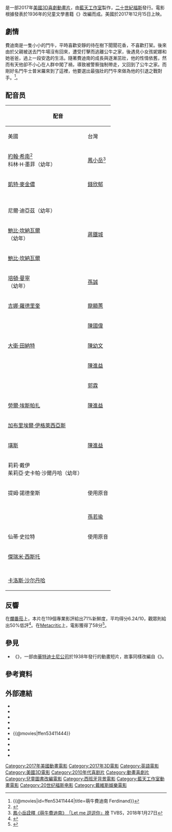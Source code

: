 {{noteTA
|G1=Movie
|G2=Show
}}
{{Infobox film
| name           = 萌牛費迪南
| original_name  = {{lang|en|''Ferdinand''}}
| image          = Ferdinand 2017.jpg
| caption        = 電影海報
| director       = [[卡洛斯·沙尔丹哈|卡洛斯·沙尔丹哈]]
| producer       = {{Plain list|
* {{link-en|約翰·戴維斯 (監製)|John Davis (producer)|約翰·戴維斯}}
* 洛瑞·佛特
* 布魯斯·安德森
}}
| screenplay     = {{Plain list|
* 羅伯特·貝爾德
* {{link-en|提姆·費德勒爾|Tim Federle}}
* {{link-en|布萊德·科普蘭|Brad Copeland}}
}}
| story          = {{plainlist|
* {{link-en|朗·伯奇|Ron Burch}}
* 大衛·基德
* {{link-en|唐·瑞梅|Don Rhymer}}
}}
| based_on       = {{based on|{{link-en|愛花的牛|The Story of Ferdinand}}|{{link-en|曼羅·里夫文|Munro Leaf}}}}
| starring       = {{Plain list|
*[[約翰·希南|約翰·希南]]
*[[凱特·麥金儂|凱特·麥金儂]]
*[[大衛·田納特|大衛·田納特]]
*{{link-en|安東尼·安德森|Anthony Anderson}}
*[[加布里埃爾·伊格萊西亞斯|加布里埃爾·伊格萊西亞斯]]
*[[布利斯·高祖|布利斯·高祖]]
*{{link-en|米格爾·安赫爾·西爾維斯特雷|Miguel Ángel Silvestre}}
*[[勞爾·埃斯帕扎|勞爾·埃斯帕扎]]
*{{link-en|傑洛・卡麥克|Jerrod Carmichael}}
*[[吉娜·羅德里奎|吉娜·羅德里奎]]
*[[戴維德·迪格斯|戴維德·迪格斯]]
*[[波比·簡拿威|波比·簡拿威]]
*{{link-en|莎莉·菲利浦斯|Sally Phillips}}
*{{link-en|弗盧拉·伯格|Flula Borg}}
*{{link-en|卡拉·馬丁內斯|Karla Martínez}}
}}
| music          = [[約翰·包威爾|約翰·包威爾]]
| cinematography = 雷納托·法爾康
| editing        = 哈利·希特納
| studio         = {{Plain list|
* [[藍天工作室|藍天工作室]]
*{{link-en|戴維斯娛樂|Davis Entertainment}}
}}
| distributor    = [[二十世紀福斯|二十世紀福斯]]
| released       = {{Film date|2017|12|15|美國|2017|12|21|新加坡|2018|1|19|中国大陆|2018|2|15|臺灣、香港}}
| runtime        = 108分鐘
| country        = {{美國電影產地}}
| language       = 英語
| budget         = {{USD|1.11億}}<ref name="BO"/>
| gross          = {{USD|2.96億}}<ref name="BO">{{cite web|url=http://www.boxofficemojo.com/movies/?id=ferdinand.htm|title=Ferdinand|publisher=[[Box_Office_Mojo|Box Office Mojo]]|accessdate=2018-06-09|archive-date=2017-12-16|archive-url=https://web.archive.org/web/20171216055740/http://www.boxofficemojo.com/movies/?id=ferdinand.htm|dead-url=no}}</ref>
| cn_name        = 公牛历险记<ref>[http://movie.mtime.com/235816/ 公牛历险记] {{Wayback|url=http://movie.mtime.com/235816/ |date=20170331123538 }}.Mtime时光网.</ref>
| hk_name        = 快D啦牛牛
| tw_name        = 萌牛費迪南
| sg_name        = 萌牛费迪南
}}

{{作品名稱|name=''Ferdinand''|hk=快D啦牛牛|tw=萌牛費迪南|cn=公牛历险记}}是一部2017年[[美國|美國]][[3D電影|3D]][[喜劇|喜劇]][[動畫片|動畫片]]，由[[藍天工作室|藍天工作室]]製作，[[二十世紀福斯|二十世紀福斯]]發行。電影根據{{link-en|曼羅·里夫文|Munro Leaf}}發表於1936年的兒童文學書籍《{{link-en|愛花的牛|The Story of Ferdinand}}》改編而成。美國於2017年12月15日上映。

== 劇情 ==
費迪南是一隻小小的鬥牛，平時喜歡安靜的待在樹下聞聞花香，不喜歡打架。後來由於父親被送去鬥牛場沒有回來，遭受打擊而逃離公牛之家，後遇見小女孩妮娜和她爸爸，過上一段安逸的生活。隨著費迪南的成長與逐漸茁壯，他的性情依舊，然而有天他卻不小心在人群中闖了禍，導致被警察強制帶走，又回到了公牛之家。而剛好名鬥牛士普米羅來到了這裡，他要選出最強壯的鬥牛來做為他的引退之戰對手。<ref>{{@movies|id=ffen53411444|title=萌牛費迪南 Ferdinand}}</ref>。

== 配音员 ==
{| class="wikitable"
!colspan=4|配音
!rowspan=2|角色
|-
!美國
!台灣
!香港
!中國大陸
|-
|[[約翰·希南|約翰·希南]]<ref name="HUGDebutTrailer">{{cite web|last1=Phelan|first1=Zehra|title=Like a bull in a china shop the debut trailer for Ferdinand barges in|url=http://www.heyuguys.com/ferdinand-trailer/|publisher=HeyUGuys|accessdate=2017-03-28|date=2017-03-28|archive-date=2017-03-28|archive-url=https://web.archive.org/web/20170328235737/http://www.heyuguys.com/ferdinand-trailer/|dead-url=no}}</ref><br />科林·H·墨菲（幼年）
|[[鳳小岳|鳳小岳]]<ref>[https://news.tvbs.com.tw/entertainment/859732 鳳小岳詮釋《萌牛費迪南》　「Let me 逗逗你」撩] {{Wayback|url=https://news.tvbs.com.tw/entertainment/859732 |date=20190417195317 }} TVBS，2018年1月27日</ref>
|[[陳健豪|陳健豪]]<br />[[李譽軒|李譽軒]]（幼年）
|[[孟令軍|孟令軍]]
|費迪南（Ferdinand），[[牛|公牛]]
|-
|[[凱特·麥金儂|凱特·麥金儂]]
|[[錢欣郁|錢欣郁]]
|[[王慧珠|王慧珠]]
|[[孟麗|孟麗]]
|羊來瘋（Lupe），[[家山羊|家山羊]]
|-
|{{link-en|安东尼·安德森|Anthony_Anderson}}<br />尼爾·迪亞茲（幼年）
|
|[[陳家豪|陳家豪]]<br />[[吳瑋略|陳泳言]]（幼年）
|[[趙鑫|趙鑫]]
|骨骨（Bones），[[牛|公牛]]
|-
|[[鮑比·坎納瓦爾|鮑比·坎納瓦爾]]<br />{{link-en|傑克·格羅|Jack_Gore_(actor)}}（幼年）
|[[蔣鐵城|蔣鐵城]]
|[[陳家豪|陳家豪]]<br />[[吳瑋略|吳瑋略]]（幼年）
|[[趙鑫|趙鑫]]
|蠻力提（Valiente），[[牛|公牛]]
|-
|[[鮑比·坎納瓦爾|鮑比·坎納瓦爾]]
|
|
|
|蠻力提的父親（Valiente's Father），[[牛|公牛]]
|-
|[[培頓·曼寧|培頓·曼寧]]<br />{{link-en|傑特·傑斯梅爾|Jet_Jurgensmeyer}}（幼年）
|[[孫誠|孫誠]]
|[[何家裕|何家裕]]
|
|蠻牛（Guapo），[[牛|公牛]]
|-
|[[吉娜·羅德里奎|吉娜·羅德里奎]]
|[[龍顯蕙|龍顯蕙]]
|[[張彩虹|張彩虹]]
|[[王曉巍|王曉巍]]
|甲姊（Una），[[刺猬|刺猬]]
|-
|{{link-en|米高·安吉爾·西維特爾|Miguel_Ángel_Silvestre}}
|[[陳國偉_(配音員)|陳國偉]]
|[[高翰文|高翰文]]
|
|普米羅（El Primero），[[人類|人類]]
|-
|[[大衛·田納特|大衛·田納特]]
|[[陳幼文|陳幼文]]
|[[葉振聲|葉振聲]]
|
|安格斯（Angus），[[牛|公牛]]
|-
|{{link-en|傑德·卡米克|Jerrod_Carmichael}}
|[[陳進益|陳進益]]
|[[郭湛深|郭湛深]]
|
|派哥（Paco），[[狗|狗]]
|-
|{{link-en|大衛·迪格斯|Daveed_Diggs}}
|[[郭霖|郭霖]]
|[[黃尉斯|黃尉斯]]
|
|乙哥（Dos），[[刺猬|刺猬]]
|-
|[[勞爾·埃斯帕扎|勞爾·埃斯帕扎]]
|[[陳進益|陳進益]]
|
|
|莫雷諾（Moreno）
|-
|[[加布里埃爾·伊格萊西亞斯|加布里埃爾·伊格萊西亞斯]]
|
|
|
|丁弟（Cuatro），[[刺猬|刺猬]]
|-
|[[璜斯|璜斯]]
|[[陳進益|陳進益]]
|[[陳偉|陳偉]]
|
|阿璜（Juan），[[人類|人類]]
|-
|莉莉·戴伊<br />茱莉亞·史卡帕·沙爾丹哈（幼年）
|
|[[張嘉程|張嘉程]]
|[[杨鸣_(配音員)|杨鸣]]
|妮娜（Nina），[[人類|人類]]
|-
|提姆·諾德奎斯
|colspan=3|使用原音
|麥格來（Maquina），機械{{link-en|白帶格羅威牛|Belted_Galloway}}
|-
|{{link-en|弗拉·伯格|Flula_Borg}}
|
|[[何耀良|何耀良]]
|
|漢斯（Hans），[[馬|馬]]
|-
|{{link-en|伯瑞斯·柯喬|Boris_Kodjoe}}
|
|
|
|槽西平（Klaus），[[馬|馬]]
|-
|{{link-en|莎莉·菲利普斯|Sally_Phillips}}
|[[孫若瑜|孫若瑜]]
|[[梁寶琪|梁寶琪]]
|
|馬勢莉（Greta），[[馬|馬]]
|-
|仙蒂·史拉特
|colspan=3|使用原音
|兔兔（Bunny），[[兔|兔]]
|-
|[[傑瑞米·西斯托|傑瑞米·西斯托]]
|
|[[馬啟迅|馬啟迅]]
|
|拉夫（Raf），[[牛|公牛]]
|-
|{{link-en|卡拉·馬丁內茲|Karla_Martínez}}
|
|[[顧詠雪|顧詠雪]]
|
|伊莎貝拉（Isabella），[[人類|人類]]
|-
|{{link-en|貝塔·莫雷諾|Belita_Moreno}}
|
|
|
|陶瓷店店員（China Shop Keeoer），[[人類|人類]]
|-
|[[卡洛斯·沙尔丹哈|卡洛斯·沙尔丹哈]]
|
|
|
|尖叫的鬥牛士（Screaming Matador），[[人類|人類]]
|}

== 反響 ==
在[[爛番茄|爛番茄]]上，本片在119個專業影評給出71%新鮮度，平均得分6.24/10，觀眾則給出50%低評<ref>{{cite web |url=https://www.rottentomatoes.com/m/ferdinand |title=FERDINAND (2017) |work=[[Rotten_Tomatoes|Rotten Tomatoes]] |publisher=[[Fandango_Media|Fandango]] |accessdate=2018-11-12 |archive-date=2019-04-30 |archive-url=https://web.archive.org/web/20190430081024/https://www.rottentomatoes.com/m/ferdinand |dead-url=no }}</ref>。在[[Metacritic|Metacritic]]上，電影獲得了58分<ref>{{cite web|url=https://www.metacritic.com/movie/ferdinand|title=Ferdinand|publisher=[[Metacritic|Metacritic]]|accessdate=2019-01-02|archive-date=2018-12-02|archive-url=https://web.archive.org/web/20181202200735/https://www.metacritic.com/movie/ferdinand|dead-url=no}}</ref>。

== 參見 ==
* 《{{link-en|公牛費迪南|Ferdinand the Bull (film)}}》，一部由[[華特迪士尼公司|華特迪士尼公司]]於1938年發行的動畫短片，故事同樣改編自《{{link-en|愛花的牛|The Story of Ferdinand}}》。

== 參考資料 ==
{{reflist|2}}

== 外部連結 ==
* {{IMDb title|3411444}}
* {{rotten-tomatoes|ferdinand}}
* {{mojo title|ferdinand}}
* {{amg movie|583228}}
* {{metacritic film|ferdinand}}
* {{@movies|ffen53411444}}
* {{Yahoomovie id|6960}}
* {{Yahoo-movie-hk title|Rj8zR}}
* {{douban}}
* {{mtime|235816}}

{{藍天工作室}}
{{DEFAULTSORT:Ferdinand}}
{{Portal bar|美國|電影|動漫}}
[[Category:2017年美國動畫電影|Category:2017年美國動畫電影]]
[[Category:2017年3D電影|Category:2017年3D電影]]
[[Category:英語電影|Category:英語電影]]
[[Category:美國3D電影|Category:美國3D電影]]
[[Category:2010年代喜剧片|Category:2010年代喜剧片]]
[[Category:動畫喜劇片|Category:動畫喜劇片]]
[[Category:兒童圖書改編電影|Category:兒童圖書改編電影]]
[[Category:西班牙背景電影|Category:西班牙背景電影]]
[[Category:藍天工作室動畫電影|Category:藍天工作室動畫電影]]
[[Category:20世纪福斯电影|Category:20世纪福斯电影]]
[[Category:戴維斯娛樂電影|Category:戴維斯娛樂電影]]